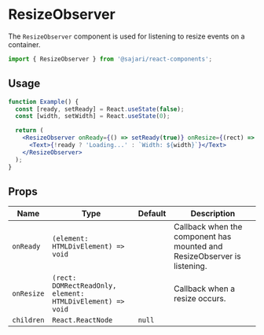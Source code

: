 
<SEO
  title="ResizeObserver"
  description="The ResizeObserver component is used for listening to resize events on a container."
/>

# ResizeObserver

The `ResizeObserver` component is used for listening to resize events on a container.

```js
import { ResizeObserver } from '@sajari/react-components';
```

## Usage

```jsx
function Example() {
  const [ready, setReady] = React.useState(false);
  const [width, setWidth] = React.useState(0);

  return (
    <ResizeObserver onReady={() => setReady(true)} onResize={(rect) => setWidth(rect.width)}>
      <Text>{!ready ? 'Loading...' : `Width: ${width}`}</Text>
    </ResizeObserver>
  );
}
```

## Props

| Name       | Type                                                       | Default | Description                                                              |
| ---------- | ---------------------------------------------------------- | ------- | ------------------------------------------------------------------------ |
| `onReady`  | `(element: HTMLDivElement) => void`                        |         | Callback when the component has mounted and ResizeObserver is listening. |
| `onResize` | `(rect: DOMRectReadOnly, element: HTMLDivElement) => void` |         | Callback when a resize occurs.                                           |
| `children` | `React.ReactNode`                                          | `null`  |                                                                          |
